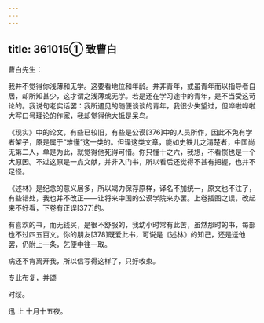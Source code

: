 ```yaml
---
---
---
```

title: 361015① 致曹白
---




曹白先生：

我并不觉得你浅薄和无学。这要看地位和年龄。并非青年，或虽青年而以指导者自居，却所知甚少，这才谓之浅薄或无学。若是还在学习途中的青年，是不当受这苛论的。我说句老实话罢：我所遇见的随便谈谈的青年，我很少失望过，但哗啦哗啦大写口号理论的作家，我却觉得他大抵是呆鸟。

《现实》中的论文，有些已较旧，有些是公谟[376]中的人员所作，因此不免有学者架子，原是属于“难懂”这一类的。但译这类文章，能如史铁儿之清楚者，中国尚无第二人，单是为此，就觉得他死得可惜。你只懂十之六，我想，不看惯也是一个大原因。不过这原是一点文献，并非入门书，所以看后还觉得不甚有把握，也并不足怪。

《述林》是纪念的意义居多，所以竭力保存原样，译名不加统一，原文也不注了，有些错处，我也并不改正——让将来中国的公谟学院来办罢。上卷插图之误，改起来不好看，下卷有正误[377]的。

有喜欢的书，而无钱买，是很不舒服的，我幼小时常有此苦，虽然那时的书，每部也不过四五百文。你的朋友[378]既爱此书，可说是《述林》的知己，还是送他罢，仍附上一条，乞便中往一取。

病还不肯离开我，所以信写得这样了，只好收束。

专此布复，并颂

时绥。

迅 上 十月十五夜。